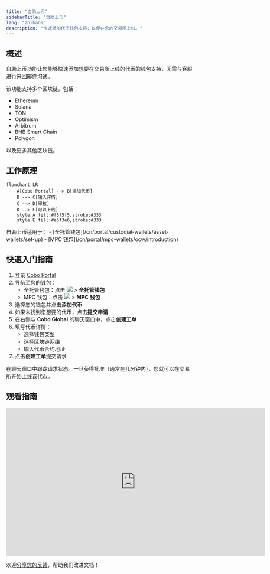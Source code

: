 ```yaml
---
title: "自助上币"
sidebarTitle: "自助上币"
lang: "zh-hans"
description: "快速添加代币钱包支持，以便在您的交易所上线。"
---
```


## 概述

自助上币功能让您能够快速添加想要在交易所上线的代币的钱包支持，无需与客服进行来回邮件沟通。

该功能支持多个区块链，包括：

- Ethereum
- Solana
- TON
- Optimism
- Arbitrum
- BNB Smart Chain
- Polygon

以及更多其他区块链。

## 工作原理

```mermaid
flowchart LR
    A[Cobo Portal] --> B[添加代币]
    B --> C[输入详情]
    C --> D[审核]
    D --> E[可以上线]
    style A fill:#f5f5f5,stroke:#333
    style E fill:#e6f3e6,stroke:#333
```

<Info>
自助上币适用于：
- [全托管钱包](/cn/portal/custodial-wallets/asset-wallets/set-up)
- [MPC 钱包](/cn/portal/mpc-wallets/ocw/introduction)
</Info>

## 快速入门指南

1. 登录 [Cobo Portal](https://portal.cobo.com/login)
2. 导航至您的钱包：
   - 全托管钱包：点击 <img src="/cn/images/common/wallets_icon_cn.svg" className="icon"/> > **全托管钱包**
   - MPC 钱包：点击 <img src="/cn/images/common/wallets_icon_cn.svg" className="icon"/> > **MPC 钱包**
3. 选择您的钱包并点击**添加代币**
4. 如果未找到您想要的代币，点击**提交申请**
5. 在右侧与 **Cobo Global** 的聊天窗口中，点击**创建工单**
6. 填写代币详情：
   - 选择钱包类型
   - 选择区块链网络
   - 输入代币合约地址
7. 点击**创建工单**提交请求

在聊天窗口中跟踪请求状态。一旦获得批准（通常在几分钟内），您就可以在交易所开始上线该代币。

## 观看指南

<iframe
  width="700"
  height="400"
  src="https://embed.app.guidde.com/playbooks/xvvaKi45LZMjptbbkEXvpm"
  title="YouTube video player"
  frameborder="0"
  allow="accelerometer; autoplay; clipboard-write; encrypted-media; gyroscope; picture-in-picture"
  allowfullscreen
></iframe>

<Tip>欢迎[分享您的反馈](https://forms.zohopublic.com/cobo/form/DocumentFeedbackForm/formperma/QvLOhxJv1_JMsJ-1dleZ8Itb_7rzN-LtgvsDdxosoVI?referrername=manuals)，帮助我们改进文档！</Tip>
